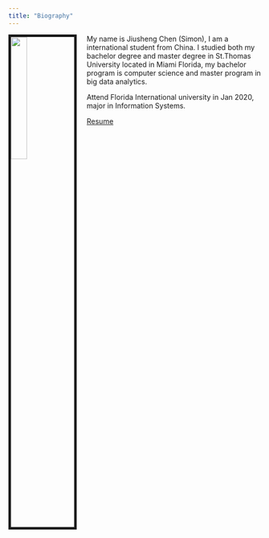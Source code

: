 ```yaml
---
title: "Biography"
---
```



<img src="image//1966263_296649157151465_1941688263_o.jpg" style="width:25%; border:5px solid; margin-right: 20px" align="left">

My name is Jiusheng Chen (Simon), I am a international student from China. I studied both my bachelor degree and master degree in St.Thomas University located in Miami Florida, my bachelor program is computer science and master program in big data analytics. 

Attend Florida International university in Jan 2020, major in Information Systems.


[Resume](files//Jiusheng Resume.pdf)